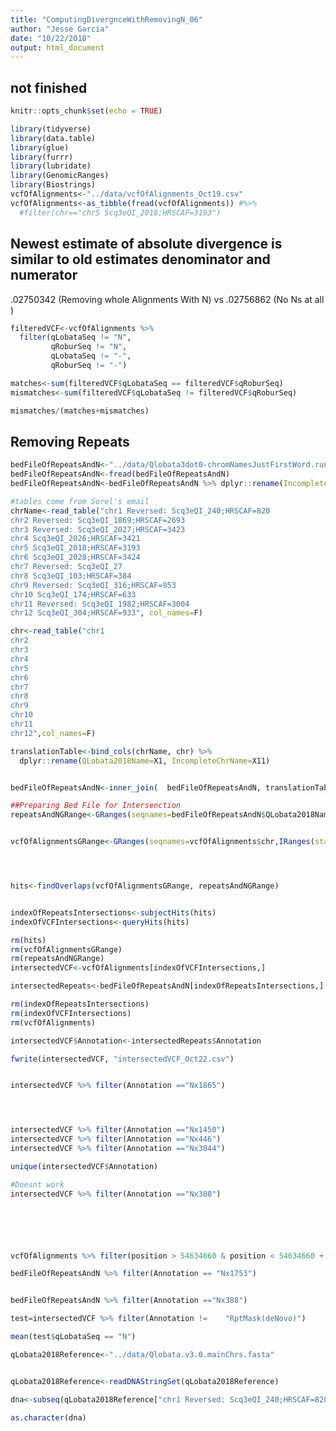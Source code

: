 ```yaml
---
title: "ComputingDivergnceWithRemovingN_06"
author: "Jesse Garcia"
date: "10/22/2018"
output: html_document
---
```



## not finished

```r
knitr::opts_chunk$set(echo = TRUE)

```



```r


library(tidyverse)
library(data.table)
library(glue)
library(furrr)
library(lubridate)
library(GenomicRanges)
library(Biostrings)
vcfOfAlignments<-"../data/vcfOfAlignments_Oct19.csv"
vcfOfAlignments<-as_tibble(fread(vcfOfAlignments)) #%>% 
  #filter(chr=="chr5 Scq3eQI_2018;HRSCAF=3193")
```




## Newest estimate of absolute divergence is similar to old estimates  denominator and numerator

.02750342 (Removing whole Alignments  With N) vs .02756862 (No Ns at all )

```r


filteredVCF<-vcfOfAlignments %>% 
  filter(qLobataSeq != "N", 
         qRoburSeq != "N", 
         qLobataSeq != "-", 
         qRoburSeq != "-")

matches<-sum(filteredVCF$qLobataSeq == filteredVCF$qRoburSeq)
mismatches<-sum(filteredVCF$qLobataSeq != filteredVCF$qRoburSeq)

mismatches/(matches+mismatches)
```


## Removing Repeats

```r
bedFileOfRepeatsAndN<-"../data/Qlobata3dot0-chromNamesJustFirstWord.runs-of-SJCdeNovoRptModelRptMask-and-Ns.UCSCbed4.txt"
bedFileOfRepeatsAndN<-fread(bedFileOfRepeatsAndN)
bedFileOfRepeatsAndN<-bedFileOfRepeatsAndN %>% dplyr::rename(IncompleteChrName=V1, Start=V2, End=V3, Annotation=V4)

#tables come from Sorel's email 
chrName<-read_table("chr1 Reversed: Scq3eQI_240;HRSCAF=820
chr2 Reversed: Scq3eQI_1869;HRSCAF=2693
chr3 Reversed: Scq3eQI_2027;HRSCAF=3423
chr4 Scq3eQI_2026;HRSCAF=3421
chr5 Scq3eQI_2018;HRSCAF=3193
chr6 Scq3eQI_2028;HRSCAF=3424
chr7 Reversed: Scq3eQI_27
chr8 Scq3eQI_103;HRSCAF=384
chr9 Reversed: Scq3eQI_316;HRSCAF=953
chr10 Scq3eQI_174;HRSCAF=633
chr11 Reversed: Scq3eQI_1982;HRSCAF=3004
chr12 Scq3eQI_304;HRSCAF=933", col_names=F)

chr<-read_table("chr1
chr2
chr3
chr4
chr5
chr6
chr7
chr8
chr9
chr10
chr11
chr12",col_names=F)

translationTable<-bind_cols(chrName, chr) %>% 
  dplyr::rename(QLobata2018Name=X1, IncompleteChrName=X11)


bedFileOfRepeatsAndN<-inner_join(  bedFileOfRepeatsAndN, translationTable, by=c("IncompleteChrName"="IncompleteChrName"))

##Preparing Bed File for Intersenction
repeatsAndNGRange<-GRanges(seqnames=bedFileOfRepeatsAndN$QLobata2018Name,IRanges(start=bedFileOfRepeatsAndN$Start, end=bedFileOfRepeatsAndN$End), BValue=bedFileOfRepeatsAndN$Annotation)


vcfOfAlignmentsGRange<-GRanges(seqnames=vcfOfAlignments$chr,IRanges(start=vcfOfAlignments$position, end=vcfOfAlignments$position))




hits<-findOverlaps(vcfOfAlignmentsGRange, repeatsAndNGRange)


indexOfRepeatsIntersections<-subjectHits(hits)
indexOfVCFIntersections<-queryHits(hits)

rm(hits)
rm(vcfOfAlignmentsGRange)
rm(repeatsAndNGRange)
intersectedVCF<-vcfOfAlignments[indexOfVCFIntersections,]

intersectedRepeats<-bedFileOfRepeatsAndN[indexOfRepeatsIntersections,]

rm(indexOfRepeatsIntersections)
rm(indexOfVCFIntersections)
rm(vcfOfAlignments)

intersectedVCF$Annotation<-intersectedRepeats$Annotation

fwrite(intersectedVCF, "intersectedVCF_Oct22.csv")



```



```r
intersectedVCF %>% filter(Annotation =="Nx1865")




intersectedVCF %>% filter(Annotation =="Nx1450")
intersectedVCF %>% filter(Annotation =="Nx446")
intersectedVCF %>% filter(Annotation =="Nx3044")

unique(intersectedVCF$Annotation)

#Doesnt work
intersectedVCF %>% filter(Annotation =="Nx388")






vcfOfAlignments %>% filter(position > 54634660 & position < 54634660 + 3)

bedFileOfRepeatsAndN %>% filter(Annotation == "Nx1753")


bedFileOfRepeatsAndN %>% filter(Annotation =="Nx388")

test=intersectedVCF %>% filter(Annotation != 	"RptMask(deNovo)")

mean(test$qLobataSeq == "N")
```



```r
qLobata2018Reference<-"../data/Qlobata.v3.0.mainChrs.fasta"


qLobata2018Reference<-readDNAStringSet(qLobata2018Reference)

dna<-subseq(qLobata2018Reference["chr1 Reversed: Scq3eQI_240;HRSCAF=820"], start=4361, end=4361+50)

as.character(dna)
```

